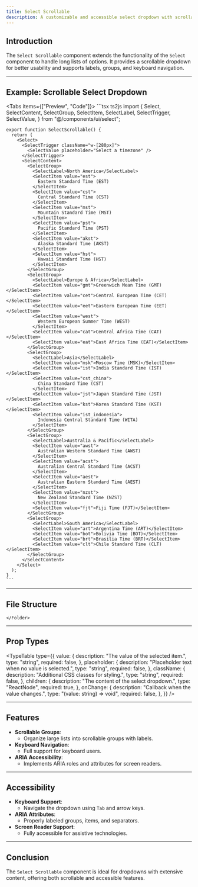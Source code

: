 ```yaml
---
title: Select Scrollable
description: A customizable and accessible select dropdown with scrollable content.
---
```




## Introduction

The `Select Scrollable` component extends the functionality of the `Select` component to handle long lists of options. It provides a scrollable dropdown for better usability and supports labels, groups, and keyboard navigation.

---

## Example: Scrollable Select Dropdown

<Tabs items={["Preview", "Code"]}>
  <Tab value="Preview" className="mx-auto h-72 pb-8 content-center items-center">
    <SelectScrollablePreview />
  </Tab>
  <Tab value="Code">
    ```tsx ts2js
    import {
      Select,
      SelectContent,
      SelectGroup,
      SelectItem,
      SelectLabel,
      SelectTrigger,
      SelectValue,
    } from "@/components/ui/select";

    export function SelectScrollable() {
      return (
        <Select>
          <SelectTrigger className="w-[280px]">
            <SelectValue placeholder="Select a timezone" />
          </SelectTrigger>
          <SelectContent>
            <SelectGroup>
              <SelectLabel>North America</SelectLabel>
              <SelectItem value="est">
                Eastern Standard Time (EST)
              </SelectItem>
              <SelectItem value="cst">
                Central Standard Time (CST)
              </SelectItem>
              <SelectItem value="mst">
                Mountain Standard Time (MST)
              </SelectItem>
              <SelectItem value="pst">
                Pacific Standard Time (PST)
              </SelectItem>
              <SelectItem value="akst">
                Alaska Standard Time (AKST)
              </SelectItem>
              <SelectItem value="hst">
                Hawaii Standard Time (HST)
              </SelectItem>
            </SelectGroup>
            <SelectGroup>
              <SelectLabel>Europe & Africa</SelectLabel>
              <SelectItem value="gmt">Greenwich Mean Time (GMT)</SelectItem>
              <SelectItem value="cet">Central European Time (CET)</SelectItem>
              <SelectItem value="eet">Eastern European Time (EET)</SelectItem>
              <SelectItem value="west">
                Western European Summer Time (WEST)
              </SelectItem>
              <SelectItem value="cat">Central Africa Time (CAT)</SelectItem>
              <SelectItem value="eat">East Africa Time (EAT)</SelectItem>
            </SelectGroup>
            <SelectGroup>
              <SelectLabel>Asia</SelectLabel>
              <SelectItem value="msk">Moscow Time (MSK)</SelectItem>
              <SelectItem value="ist">India Standard Time (IST)</SelectItem>
              <SelectItem value="cst_china">
                China Standard Time (CST)
              </SelectItem>
              <SelectItem value="jst">Japan Standard Time (JST)</SelectItem>
              <SelectItem value="kst">Korea Standard Time (KST)</SelectItem>
              <SelectItem value="ist_indonesia">
                Indonesia Central Standard Time (WITA)
              </SelectItem>
            </SelectGroup>
            <SelectGroup>
              <SelectLabel>Australia & Pacific</SelectLabel>
              <SelectItem value="awst">
                Australian Western Standard Time (AWST)
              </SelectItem>
              <SelectItem value="acst">
                Australian Central Standard Time (ACST)
              </SelectItem>
              <SelectItem value="aest">
                Australian Eastern Standard Time (AEST)
              </SelectItem>
              <SelectItem value="nzst">
                New Zealand Standard Time (NZST)
              </SelectItem>
              <SelectItem value="fjt">Fiji Time (FJT)</SelectItem>
            </SelectGroup>
            <SelectGroup>
              <SelectLabel>South America</SelectLabel>
              <SelectItem value="art">Argentina Time (ART)</SelectItem>
              <SelectItem value="bot">Bolivia Time (BOT)</SelectItem>
              <SelectItem value="brt">Brasilia Time (BRT)</SelectItem>
              <SelectItem value="clt">Chile Standard Time (CLT)</SelectItem>
            </SelectGroup>
          </SelectContent>
        </Select>
      );
    }
    ```
  </Tab>
</Tabs>

---

## File Structure

<Files>
  <Folder name="app" defaultOpen>
    <Folder name="components">
      <Folder name="ui">
        <File name="select.tsx" />
      </Folder>
      
    </Folder>
  </Folder>
</Files>

---

## Prop Types

<TypeTable
  type={{
    value: {
      description: "The value of the selected item.",
      type: "string",
      required: false,
    },
    placeholder: {
      description: "Placeholder text when no value is selected.",
      type: "string",
      required: false,
    },
    className: {
      description: "Additional CSS classes for styling.",
      type: "string",
      required: false,
    },
    children: {
      description: "The content of the select dropdown.",
      type: "ReactNode",
      required: true,
    },
    onChange: {
      description: "Callback when the value changes.",
      type: "(value: string) => void",
      required: false,
    },
  }}
/>

---

## Features

- **Scrollable Groups**:
  - Organize large lists into scrollable groups with labels.
- **Keyboard Navigation**:
  - Full support for keyboard users.
- **ARIA Accessibility**:
  - Implements ARIA roles and attributes for screen readers.

---

## Accessibility

- **Keyboard Support**:
  - Navigate the dropdown using `Tab` and arrow keys.
- **ARIA Attributes**:
  - Properly labeled groups, items, and separators.
- **Screen Reader Support**:
  - Fully accessible for assistive technologies.

---

## Conclusion

The `Select Scrollable` component is ideal for dropdowns with extensive content, offering both scrollable and accessible features.
